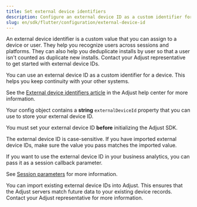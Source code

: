 ```yaml
---
title: Set external device identifiers
description: Configure an external device ID as a custom identifier for a device.
slug: en/sdk/flutter/configuration/external-device-id
---
```


An external device identifier is a custom value that you can assign to a device or user. They help you recognize users across sessions and platforms. They can also help you deduplicate installs by user so that a user isn't counted as duplicate new installs. Contact your Adjust representative to get started with external device IDs.

You can use an external device ID as a custom identifier for a device. This helps you keep continuity with your other systems.

<Callout type="seealso">

See the [External device identifiers article](https://help.adjust.com/en/article/external-device-identifiers) in the Adjust help center for more information.

</Callout>


Your config object contains a **string** `externalDeviceId` property that you can use to store your external device ID.

<Callout type="important">

You must set your external device ID **before** initializing the Adjust SDK.

</Callout>

The external device ID is case-sensitive. If you have imported external device IDs, make sure the value you pass matches the imported value.


<ExternalDeviceId />

If you want to use the external device ID in your business analytics, you can pass it as a session callback parameter.

<Callout type="seealso">

See [Session parameters](/en/sdk/flutter/features/session-parameters) for more information.

</Callout>

You can import existing external device IDs into Adjust. This ensures that the Adjust servers match future data to your existing device records. Contact your Adjust representative for more information.
